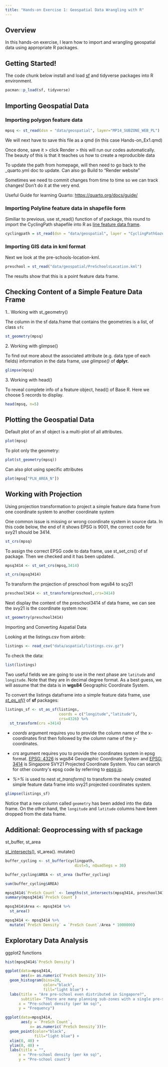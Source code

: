 ```yaml
---
title: "Hands-on Exercise 1: Geospatial Data Wrangling with R"
---
```


## Overview

In this hands-on exercise, I learn how to import and wrangling geospatial data using appropriate R packages.

## Getting Started!

The code chunk below install and load [sf](https://r-spatial.github.io/sf/) and tidyverse packages into R environment.

```r
pacman::p_load(sf, tidyverse)

```

## Importing Geospatial Data

### Importing polygon feature data

```r

mpsq <- st_read(dsn = "data/geospatial", layer="MP14_SUBZONE_WEB_PL")

```

We will next have to save this file as a qmd (in this case Hands-on_Ex1.qmd)

Once done, save it \> click Render \> this will run our codes automatically. The beauty of this is that it teaches us how to create a reproducible data

To update the path from homepage, will then need to go back to the \_quarto.yml doc to update. Can also go Build to "Render website"

Sometimes we need to commit changes from time to time so we can track changes! Don't do it at the very end.

Useful Guide for learning Quarto: <https://quarto.org/docs/guide/>

### Importing Polyline feature data in shapefile form 

Similiar to previous, use st_read() function of sf package, this round to import the CyclingPath shapefile into R as [line feature data frame]{.underline}.

```r
cyclingpath = st_read(dsn = "data/geospatial", layer = "CyclingPathGazette")
```

### Importing GIS data in kml format

Next we look at the pre-schools-location-kml.

```r
preschool = st_read("data/geospatial/PreSchoolsLocation.kml")
```

The results show that this is a point feature data frame.

## Checking Content of a Simple Feature Data Frame

1.. Working with st_geometry()

The column in the sf data.frame that contains the geometries is a list, of class `sfc`

```r
st_geometry(mpsq)

```

2\. Working with glimpse()

To find out more about the associated attribute (e.g. data type of each fields) information in the data frame, use *glimpse()* of **dplyr.**

```r
glimpse(mpsq)
```

3\. Working with head()

To reveal complete info of a feature object, head() of Base R. Here we choose 5 records to display.

```r
head(mpsq, n=5)
```

## Plotting the Geospatial Data

Default plot of an sf object is a multi-plot of all attributes.

```r
plot(mpsq)
```

To plot only the geometry:

```r
plot(st_geometry(mpsq))
```

Can also plot using specific attributes

```r
plot(mpsq["PLN_AREA_N"])
```

## Working with Projection

Using projection transformation to project a simple feature data frame from one coordinate system to another coordinate system

One common issue is missing or wrong coordinate system in source data. In this code below, the end of it shows EPSG is 9001, the correct code for svy21 should be 3414.

```r
st_crs(mpsq)
```

To assign the correct EPSG code to data frame, use st_set_crs() of sf package. Then we checked and it has been updated.

```r
mpsq3414 <- st_set_crs(mpsq,3414)
```

```r
st_crs(mpsq3414)
```

To transform the projection of preschool from wgs84 to scy21

```r
preschool3414 <- st_transform(preschool,crs=3414)
```

Next display the content of the preschool3414 sf data frame, we can see the svy21 is the coordinate system now:

```r
st_geometry(preschool3414)
```

Importing and Converting Aspatial Data

Looking at the listings.csv from airbnb:

```r
listings <- read_csv("data/aspatial/listings.csv.gz")
```

To check the data:

```r
list(listings)
```

Two useful fields we are going to use in the next phase are `latitude` and `longitude`. Note that they are in decimal degree format. As a best guess, we will assume that the data is in **wgs84** Geographic Coordinate System.

To convert the listings dataframe into a simple feature data frame, use [*st_as_sf()*](https://r-spatial.github.io/sf/reference/st_as_sf.html) of **sf** packages:

```r
listings_sf <- st_as_sf(listings,
                        coords = c("longitude","latitude"),
                        crs=4326) %>%
  st_transform(crs =3414)
```

-   *coords* argument requires you to provide the column name of the x-coordinates first then followed by the column name of the y-coordinates.

-    *crs* argument requires you to provide the coordinates system in epsg format. [EPSG: 4326](https://epsg.io/4326) is wgs84 Geographic Coordinate System and [EPSG: 3414](https://epsg.io/3414) is Singapore SVY21 Projected Coordinate System. You can search for other country\'s epsg code by referring to [epsg.io](https://epsg.io/).

-    *%\>%* is used to nest *st_transform()* to transform the newly created simple feature data frame into svy21 projected coordinates system.

```r
glimpse(listings_sf)
```

Notice that a new column called `geometry` has been added into the data frame. On the other hand, the `longitude` and `latitude` columns have been dropped from the data frame.

## Additional: Geoprocessing with sf package

st_buffer, st_area

[st_intersects()](https://r-spatial.github.io/sf/reference/geos_binary_pred.html), st_area(). mutate()

```r
buffer_cycling <- st_buffer(cyclingpath, 
                               dist=5, nQuadSegs = 30)

buffer_cycling$AREA <- st_area (buffer_cycling)

sum(buffer_cycling$AREA)
```

```r
mpsq3414$`PreSch Count` <- lengths(st_intersects(mpsq3414, preschool3414))
summary(mpsq3414$`PreSch Count`)
```

```r
mpsq3414$Area <- mpsq3414 %>%
  st_area()

mpsq3414 <- mpsq3414 %>%
  mutate(`PreSch Density` = `PreSch Count`/Area * 1000000)

```

## Explorotary Data Analysis

ggplot2 functions

```r
hist(mpsq3414$`PreSch Density`)
```

```r
ggplot(data=mpsq3414, 
       aes(x= as.numeric(`PreSch Density`)))+
  geom_histogram(bins=20, 
                 color="black", 
                 fill="light blue") +
  labs(title = "Are pre-school even distributed in Singapore?",
       subtitle= "There are many planning sub-zones with a single pre-school, on the other hand, \nthere are two planning sub-zones with at least 20 pre-schools",
      x = "Pre-school density (per km sq)",
      y = "Frequency")
```

```r
ggplot(data=mpsq3414, 
       aes(y = `PreSch Count`, 
           x= as.numeric(`PreSch Density`)))+
  geom_point(color="black", 
             fill="light blue") +
  xlim(0, 40) +
  ylim(0, 40) +
  labs(title = "",
      x = "Pre-school density (per km sq)",
      y = "Pre-school count")
```
